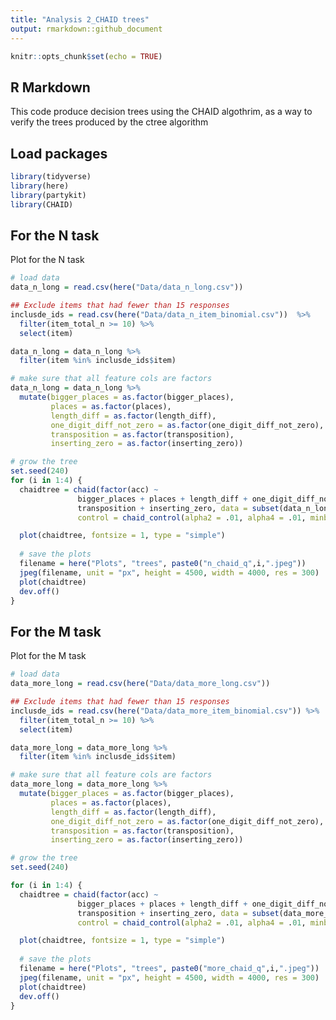 ```yaml
---
title: "Analysis 2_CHAID trees"
output: rmarkdown::github_document
---
```


```r
knitr::opts_chunk$set(echo = TRUE)
```

## R Markdown

This code produce decision trees using the CHAID algothrim, as a way to verify the trees produced by the ctree algorithm

## Load packages
```r
library(tidyverse)
library(here)
library(partykit)
library(CHAID)
```

## For the N task

Plot for the N task

```r
# load data
data_n_long = read.csv(here("Data/data_n_long.csv"))

## Exclude items that had fewer than 15 responses
inclusde_ids = read.csv(here("Data/data_n_item_binomial.csv"))  %>%
  filter(item_total_n >= 10) %>%
  select(item)

data_n_long = data_n_long %>%
  filter(item %in% inclusde_ids$item)

# make sure that all feature cols are factors
data_n_long = data_n_long %>%
  mutate(bigger_places = as.factor(bigger_places),
         places = as.factor(places),
         length_diff = as.factor(length_diff),
         one_digit_diff_not_zero = as.factor(one_digit_diff_not_zero),
         transposition = as.factor(transposition),
         inserting_zero = as.factor(inserting_zero))

# grow the tree
set.seed(240)
for (i in 1:4) {
  chaidtree = chaid(factor(acc) ~ 
               bigger_places + places + length_diff + one_digit_diff_not_zero +
               transposition + inserting_zero, data = subset(data_n_long, quartile == i),
               control = chaid_control(alpha2 = .01, alpha4 = .01, minbucket = 50))

  plot(chaidtree, fontsize = 1, type = "simple")
  
  # save the plots
  filename = here("Plots", "trees", paste0("n_chaid_q",i,".jpeg"))
  jpeg(filename, unit = "px", height = 4500, width = 4000, res = 300)
  plot(chaidtree)
  dev.off()
}
```
## For the M task

Plot for the M task

```r
# load data
data_more_long = read.csv(here("Data/data_more_long.csv"))

## Exclude items that had fewer than 15 responses
inclusde_ids = read.csv(here("Data/data_more_item_binomial.csv")) %>%
  filter(item_total_n >= 10) %>%
  select(item)

data_more_long = data_more_long %>%
  filter(item %in% inclusde_ids$item)

# make sure that all feature cols are factors
data_more_long = data_more_long %>%
  mutate(bigger_places = as.factor(bigger_places),
         places = as.factor(places),
         length_diff = as.factor(length_diff),
         one_digit_diff_not_zero = as.factor(one_digit_diff_not_zero),
         transposition = as.factor(transposition),
         inserting_zero = as.factor(inserting_zero))

# grow the tree
set.seed(240)

for (i in 1:4) {
  chaidtree = chaid(factor(acc) ~ 
               bigger_places + places + length_diff + one_digit_diff_not_zero +
               transposition + inserting_zero, data = subset(data_more_long, quartile == i),
               control = chaid_control(alpha2 = .01, alpha4 = .01, minbucket = 30))

  plot(chaidtree, fontsize = 1, type = "simple")
  
  # save the plots
  filename = here("Plots", "trees", paste0("more_chaid_q",i,".jpeg"))
  jpeg(filename, unit = "px", height = 4500, width = 4000, res = 300)
  plot(chaidtree)
  dev.off()
}
```
